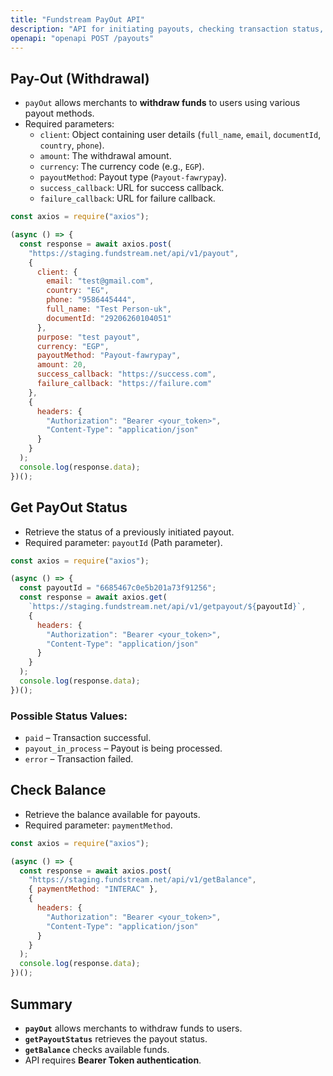 ```yaml
---
title: "Fundstream PayOut API"
description: "API for initiating payouts, checking transaction status, and retrieving balance information using Fundstream."
openapi: "openapi POST /payouts"
---
```


## Pay-Out (Withdrawal)
- `payOut` allows merchants to **withdraw funds** to users using various payout methods.
- Required parameters:
  - `client`: Object containing user details (`full_name`, `email`, `documentId`, `country`, `phone`).
  - `amount`: The withdrawal amount.
  - `currency`: The currency code (e.g., `EGP`).
  - `payoutMethod`: Payout type (`Payout-fawrypay`).
  - `success_callback`: URL for success callback.
  - `failure_callback`: URL for failure callback.

```javascript
const axios = require("axios");

(async () => {
  const response = await axios.post(
    "https://staging.fundstream.net/api/v1/payout",
    {
      client: {
        email: "test@gmail.com",
        country: "EG",
        phone: "9586445444",
        full_name: "Test Person-uk",
        documentId: "29206260104051"
      },
      purpose: "test payout",
      currency: "EGP",
      payoutMethod: "Payout-fawrypay",
      amount: 20,
      success_callback: "https://success.com",
      failure_callback: "https://failure.com"
    },
    {
      headers: {
        "Authorization": "Bearer <your_token>",
        "Content-Type": "application/json"
      }
    }
  );
  console.log(response.data);
})();
```

## Get PayOut Status
- Retrieve the status of a previously initiated payout.
- Required parameter: `payoutId` (Path parameter).

```javascript
const axios = require("axios");

(async () => {
  const payoutId = "6685467c0e5b201a73f91256";
  const response = await axios.get(
    `https://staging.fundstream.net/api/v1/getpayout/${payoutId}`,
    {
      headers: {
        "Authorization": "Bearer <your_token>",
        "Content-Type": "application/json"
      }
    }
  );
  console.log(response.data);
})();
```

### Possible Status Values:
- `paid` – Transaction successful.
- `payout_in_process` – Payout is being processed.
- `error` – Transaction failed.

## Check Balance
- Retrieve the balance available for payouts.
- Required parameter: `paymentMethod`.

```javascript
const axios = require("axios");

(async () => {
  const response = await axios.post(
    "https://staging.fundstream.net/api/v1/getBalance",
    { paymentMethod: "INTERAC" },
    {
      headers: {
        "Authorization": "Bearer <your_token>",
        "Content-Type": "application/json"
      }
    }
  );
  console.log(response.data);
})();
```

## Summary
- **`payOut`** allows merchants to withdraw funds to users.
- **`getPayoutStatus`** retrieves the payout status.
- **`getBalance`** checks available funds.
- API requires **Bearer Token authentication**.

